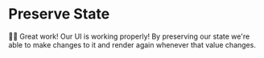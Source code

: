 # Preserve State

<EpicVideo url="https://www.epicreact.dev/tutorials/build-react-hooks/state-is-reset-to-initialstate-on-each-render/solution" />

👨‍💼 Great work! Our UI is working properly! By preserving our state we're able to
make changes to it and render again whenever that value changes.

